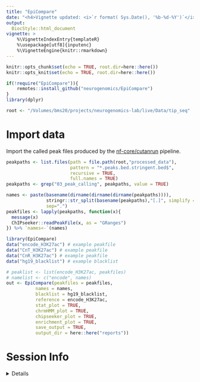 ```yaml
---
title: "EpiCompare"
date: "<h4>Vignette updated: <i>`r format( Sys.Date(), '%b-%d-%Y')`</i></h4>"
output:
  BiocStyle::html_document
vignette: >
    %\VignetteIndexEntry{templateR} 
    %\usepackage[utf8]{inputenc}
    %\VignetteEngine{knitr::rmarkdown}
---
```


```r
knitr::opts_chunk$set(echo = TRUE, root.dir=here::here())
knitr::opts_knit$set(echo = TRUE, root.dir=here::here())

if(!require("EpiCompare")){
    remotes::install_github("neurogenomics/EpiCompare")
}
library(dplyr)

root <- "/Volumes/bms20/projects/neurogenomics-lab/live/Data/tip_seq"
```

# Import data 

Import the called peak files produced by the [nf-core/cutanrun](https://nf-co.re/cutandrun) pipeline.

```r
peakpaths <- list.files(path = file.path(root,"processed_data"),
                        pattern = "*.peaks.bed.stringent.bed$", 
                        recursive = TRUE, 
                        full.names = TRUE)
peakpaths <- grep("03_peak_calling", peakpaths, value = TRUE)

names <- paste(basename(dirname(dirname(dirname(peakpaths)))),
               stringr::str_split(basename(peakpaths),"[.]", simplify = TRUE)[,1], 
               sep=".")
peakfiles <- lapply(peakpaths, function(x){
  message(x)
  ChIPseeker::readPeakFile(x, as = "GRanges")
}) %>% `names<-`(names)
```


```r
library(EpiCompare)
data("encode_H3K27ac") # example peakfile
data("CnT_H3K27ac") # example peakfile
data("CnR_H3K27ac") # example peakfile
data("hg19_blacklist") # example blacklist 

# peaklist <- list(encode_H3K27ac, peakfiles) 
# namelist <- c("encode", names)
out <- EpiCompare(peakfiles = peakfiles,
           names = names,
           blacklist = hg19_blacklist,
           reference = encode_H3K27ac,
           stat_plot = TRUE,
           chrmHMM_plot = TRUE,
           chipseeker_plot = TRUE,
           enrichment_plot = TRUE,
           save_output = TRUE,
           output_dir = here::here("reports"))
```


# Session Info 

<details> 

```r
utils::sessionInfo()
```

</details>  

<br>
